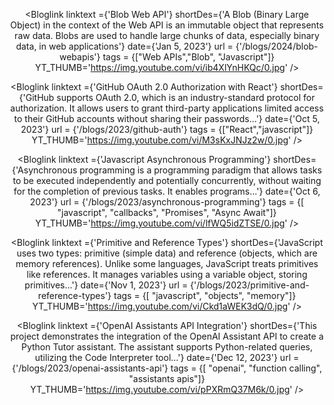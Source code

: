 
<Header
	margin_top = "20px"
	site_logo_width = {"100%"}
	header_width = {"90%"}
	logo_src={site_logo}
	site_description="A repository of Sumit So’s thoughts"
	site_nav_links={[
		{ name: "home", loc: "/", link_color:"black", link_bg: "rgba(0,0,0,0)" },
		{ name: "blogs", loc: "/blogs", link_color:"black", link_bg: "whitesmoke" }
	]}
/>

<Bloglink
	linktext ={'Blob Web API'}
	shortDes={'A Blob (Binary Large Object) in the context of the Web API is an immutable object that represents raw data. Blobs are used to handle large chunks of data, especially binary data, in web applications'}
	date={'Jan 5, 2023'}
	url = {'/blogs/2024/blob-webapis'}
	tags = {["Web APIs","Blob", "Javascript"]}
	YT_THUMB='https://img.youtube.com/vi/ib4XlYnHKQc/0.jpg'
/>

<Bloglink
	linktext ={'GitHub OAuth 2.0 Authorization with React'}
	shortDes={'GitHub supports OAuth 2.0, which is an industry-standard protocol for authorization. It allows users to grant third-party applications limited access to their GitHub accounts without sharing their passwords...'}
	date={'Oct 5, 2023'}
	url = {'/blogs/2023/github-auth'}
	tags = {["React","javascript"]}
	YT_THUMB='https://img.youtube.com/vi/M3sKxJNJz2w/0.jpg'
/>

<Bloglink
	linktext ={'Javascript Asynchronous Programming'}
	shortDes={'Asynchronous programming is a programming paradigm that allows tasks to be executed independently and potentially concurrently, without waiting for the completion of previous tasks. It enables programs...'}
	date={'Oct 6, 2023'}
	url = {'/blogs/2023/asynchronous-programming'}
	tags = {[ "javascript", "callbacks", "Promises", "Async Await"]}
	YT_THUMB='https://img.youtube.com/vi/lfWQ5idZTSE/0.jpg'
/>

<Bloglink
	linktext ={'Primitive and Reference Types'}
	shortDes={'JavaScript uses two types: primitive (simple data) and reference (objects, which are memory references). Unlike some languages, JavaScript treats primitives like references. It manages variables using a variable object, storing primitives...'}
	date={'Nov 1, 2023'}
	url = {'/blogs/2023/primitive-and-reference-types'}
	tags = {[ "javascript", "objects", "memory"]}
	YT_THUMB='https://img.youtube.com/vi/Ckd1aWEK3dQ/0.jpg'
/>

<Bloglink
	linktext ={'OpenAI Assistants API Integration'}
	shortDes={'This project demonstrates the integration of the OpenAI Assistant API to create a Python Tutor assistant. The assistant supports Python-related queries, utilizing the Code Interpreter tool...'}
	date={'Dec 12, 2023'}
	url = {'/blogs/2023/openai-assistants-api'}
	tags = {[ "openai", "function calling", "assistants apis"]}
	YT_THUMB='https://img.youtube.com/vi/pPXRmQ37M6k/0.jpg'
/>
